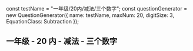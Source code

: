 
const testName = "一年级/20内/减法/三个数字";
const questionGenerator = new QuestionGenerator({
	name: testName,
	maxNum: 20,
	digitSize: 3,
	EquationClass: Subtraction
});

<Meta title={testName} parameters={defaultDocParams()} />

## 一年级 - 20 内 - 减法 - 三个数字

<Canvas className="custom-docs-story">
	<QuizContainer questionGenerator={questionGenerator} />
</Canvas>
